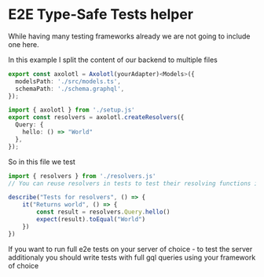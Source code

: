 # E2E Type-Safe Tests helper

While having many testing frameworks already we are not going to include one
here. 


In this example I split the content of our backend to multiple files

```ts filename="setup.ts"
export const axolotl = Axolotl(yourAdapter)<Models>({
  modelsPath: './src/models.ts',
  schemaPath: './schema.graphql',
});
```

```ts filename="resolvers.ts"
import { axolotl } from './setup.js'
export const resolvers = axolotl.createResolvers({
  Query: {
    hello: () => "World"
  },
});
```

So in this file we test

```ts filename="index.spec.ts"
import { resolvers } from './resolvers.js'
// You can reuse resolvers in tests to test their resolving functions in any testing framework

describe("Tests for resolvers", () => {
    it("Returns world", () => {
        const result = resolvers.Query.hello()
        expect(result).toEqual("World")
    })
})
```

If you want to run full e2e tests on your server of choice - to test the server
additionaly you should write tests with full gql queries using your framework of choice